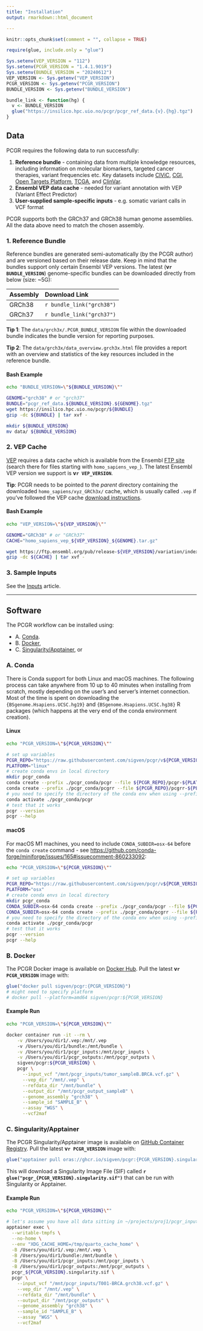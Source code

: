 ```yaml
---
title: "Installation"
output: rmarkdown::html_document

---
```


```r
knitr::opts_chunk$set(comment = "", collapse = TRUE)
```


```r
require(glue, include.only = "glue")
```

```r
Sys.setenv(VEP_VERSION = "112")
Sys.setenv(PCGR_VERSION = "1.4.1.9019")
Sys.setenv(BUNDLE_VERSION = "20240612")
VEP_VERSION <- Sys.getenv("VEP_VERSION")
PCGR_VERSION <- Sys.getenv("PCGR_VERSION")
BUNDLE_VERSION <- Sys.getenv("BUNDLE_VERSION")
```

```r
bundle_link <- function(hg) {
  v <- BUNDLE_VERSION
  glue("https://insilico.hpc.uio.no/pcgr/pcgr_ref_data.{v}.{hg}.tgz")
}
```


## Data

PCGR requires the following data to run successfully:

1. **Reference bundle** - containing data from multiple knowledge resources, including information on molecular biomarkers, targeted cancer therapies, variant frequencies etc. Key datasets include [CIViC](https://civicdb.org), [CGI](https://www.cancergenomeinterpreter.org/biomarkers), [Open Targets Platform](https://platform.opentargets.org), [TCGA](https://portal.gdc.cancer.gov/), and [ClinVar](https://www.ncbi.nlm.nih.gov/clinvar/).
2. **Ensembl VEP data cache** - needed for variant annotation with VEP (Variant Effect Predictor)
3. **User-supplied sample-specific inputs** - e.g. somatic variant calls in VCF format

PCGR supports both the GRCh37 and GRCh38 human genome assemblies. All the data above
need to match the chosen assembly.

### 1. Reference Bundle

Reference bundles are generated semi-automatically (by the PCGR author) and
are versioned based on their release date. Keep in mind that the bundles support
only certain Ensembl VEP versions. The latest (**v`r BUNDLE_VERSION`**) genome-specific
bundles can be downloaded directly from below (size: ~5G):

| Assembly | Download Link             |
|:---------|:--------------------------|
| GRCh38   | `r bundle_link("grch38")` |
| GRCh37   | `r bundle_link("grch37")` |

**Tip 1**: The `data/grch3x/.PCGR_BUNDLE_VERSION` file within the downloaded bundle
indicates the bundle version for reporting purposes.

**Tip 2**: The `data/grch3x/data_overview.grch3x.html` file provides a report with an overview and statistics of the key resources included in the reference bundle.

#### Bash Example

```bash
echo "BUNDLE_VERSION=\"${BUNDLE_VERSION}\""
```

```bash
GENOME="grch38" # or "grch37"
BUNDLE="pcgr_ref_data.${BUNDLE_VERSION}.${GENOME}.tgz"
wget https://insilico.hpc.uio.no/pcgr/${BUNDLE}
gzip -dc ${BUNDLE} | tar xvf -

mkdir ${BUNDLE_VERSION}
mv data/ ${BUNDLE_VERSION}
```

### 2. VEP Cache

[VEP][vep-web] requires a data cache which is available from the Ensembl
[FTP site][ensembl-ftp] (search there for files starting with `homo_sapiens_vep_`).
The latest Ensembl VEP version we support is **v`r VEP_VERSION`**.

**Tip**: PCGR needs to be pointed to the _parent_ directory containing
the downloaded `homo_sapiens/xyz_GRCh3x/` cache, which is usually called `.vep` if
you've followed the VEP cache [download instructions][vep-cache].

[vep-web]: https://www.ensembl.org/info/docs/tools/vep/index.html
[ensembl-ftp]: https://ftp.ensembl.org/pub/release-112/variation/indexed_vep_cache/
[vep-cache]: https://www.ensembl.org/info/docs/tools/vep/script/vep_cache.html#cache

#### Bash Example

```bash
echo "VEP_VERSION=\"${VEP_VERSION}\""
```

```bash
GENOME="GRCh38" # or "GRCh37"
CACHE="homo_sapiens_vep_${VEP_VERSION}_${GENOME}.tar.gz"

wget https://ftp.ensembl.org/pub/release-${VEP_VERSION}/variation/indexed_vep_cache/${CACHE}
gzip -dc ${CACHE} | tar xvf -
```

### 3. Sample Inputs

See the [Inputs](input.html) article.

-----------------------------

## Software

The PCGR workflow can be installed using:

- A. [Conda][conda-web].
- B. [Docker][docker-web],
- C. [Singularity/Apptainer][apptainer-web], or

[conda-web]: https://conda.io/projects/conda/en/latest/user-guide/getting-started.html
[docker-web]: https://docs.docker.com/
[apptainer-web]: https://apptainer.org/docs/user/latest/index.html


### A. Conda {.tabset .tabset-pills}

There is Conda support for both Linux and macOS machines.
The following process can take anywhere from 10 up to 40 minutes when installing
from scratch, mostly depending on the user's and server's internet connection.
Most of the time is spent on downloading the `{BSgenome.Hsapiens.UCSC.hg19}` and
`{BSgenome.Hsapiens.UCSC.hg38}` R packages (which happens at the very end of the
conda environment creation).

#### Linux

```bash
echo "PCGR_VERSION=\"${PCGR_VERSION}\""
```

```bash
# set up variables
PCGR_REPO="https://raw.githubusercontent.com/sigven/pcgr/v${PCGR_VERSION}/conda/env/lock/"
PLATFORM="linux"
# create conda envs in local directory
mkdir pcgr_conda
conda create --prefix ./pcgr_conda/pcgr --file ${PCGR_REPO}/pcgr-${PLATFORM}-64.lock
conda create --prefix ./pcgr_conda/pcgrr --file ${PCGR_REPO}/pcgrr-${PLATFORM}-64.lock
# you need to specify the directory of the conda env when using --prefix
conda activate ./pcgr_conda/pcgr
# test that it works
pcgr --version
pcgr --help
```

#### macOS

For macOS M1 machines, you need to include `CONDA_SUBDIR=osx-64` before the
`conda create` command - see
<https://github.com/conda-forge/miniforge/issues/165#issuecomment-860233092>:

```bash
echo "PCGR_VERSION=\"${PCGR_VERSION}\""
```

```bash
# set up variables
PCGR_REPO="https://raw.githubusercontent.com/sigven/pcgr/v${PCGR_VERSION}/conda/env/lock/"
PLATFORM="osx"
# create conda envs in local directory
mkdir pcgr_conda
CONDA_SUBDIR=osx-64 conda create --prefix ./pcgr_conda/pcgr --file ${PCGR_REPO}/pcgr-${PLATFORM}-64.lock
CONDA_SUBDIR=osx-64 conda create --prefix ./pcgr_conda/pcgrr --file ${PCGR_REPO}/pcgrr-${PLATFORM}-64.lock
# you need to specify the directory of the conda env when using --prefix
conda activate ./pcgr_conda/pcgr
# test that it works
pcgr --version
pcgr --help
```


### B. Docker

The PCGR Docker image is available on [Docker Hub](https://hub.docker.com/r/sigven/pcgr/tags).
Pull the latest **v`r PCGR_VERSION`** image with:

```r
glue("docker pull sigven/pcgr:{PCGR_VERSION}")
# might need to specify platform
# docker pull --platform=amd64 sigven/pcgr:${PCGR_VERSION}
```

#### Example Run

```bash
echo "PCGR_VERSION=\"${PCGR_VERSION}\""
```

```bash
docker container run -it --rm \
    -v /Users/you/dir1/.vep:/mnt/.vep
    -v /Users/you/dir1/bundle:/mnt/bundle \
    -v /Users/you/dir1/pcgr_inputs:/mnt/pcgr_inputs \
    -v /Users/you/dir1/pcgr_outputs:/mnt/pcgr_outputs \
    sigven/pcgr:${PCGR_VERSION} \
    pcgr \
      --input_vcf "/mnt/pcgr_inputs/tumor_sampleB.BRCA.vcf.gz" \
      --vep_dir "/mnt/.vep" \
      --refdata_dir "/mnt/bundle" \
      --output_dir "/mnt/pcgr_output_sampleB" \
      --genome_assembly "grch38" \
      --sample_id "SAMPLE_B" \
      --assay "WGS" \
      --vcf2maf
```

### C. Singularity/Apptainer

The PCGR Singularity/Apptainer image is available on [GitHub Container Registry](https://ghcr.io/sigven/pcgr).
Pull the latest **v`r PCGR_VERSION`** image with:

```r
glue("apptainer pull oras://ghcr.io/sigven/pcgr:{PCGR_VERSION}.singularity")
```

This will download a Singularity Image File (SIF) called **`r glue("pcgr_{PCGR_VERSION}.singularity.sif")`**
that can be run with Singularity or Apptainer.

#### Example Run

```bash
echo "PCGR_VERSION=\"${PCGR_VERSION}\""
```

```bash
# let's assume you have all data sitting in ~/projects/proj1/pcgr_inputs and ~/projects/proj1/
apptainer exec \
  --writable-tmpfs \
  --no-home \
  --env "XDG_CACHE_HOME=/tmp/quarto_cache_home" \
  -B /Users/you/dir1/.vep:/mnt/.vep \
  -B /Users/you/dir1/bundle:/mnt/bundle \
  -B /Users/you/dir1/pcgr_inputs:/mnt/pcgr_inputs \
  -B /Users/you/dir1/pcgr_outputs:/mnt/pcgr_outputs \
  pcgr_${PCGR_VERSION}.singularity.sif \
  pcgr \
    --input_vcf "/mnt/pcgr_inputs/T001-BRCA.grch38.vcf.gz" \
    --vep_dir "/mnt/.vep" \
    --refdata_dir "/mnt/bundle" \
    --output_dir "/mnt/pcgr_outputs" \
    --genome_assembly "grch38" \
    --sample_id "SAMPLE_B" \
    --assay "WGS" \
    --vcf2maf
```

